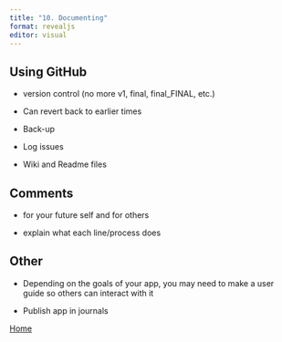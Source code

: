 ```yaml
---
title: "10. Documenting"
format: revealjs
editor: visual
---
```


## Using GitHub

::: incremental
-   version control (no more v1, final, final_FINAL, etc.)

-   Can revert back to earlier times

-   Back-up

-   Log issues

-   Wiki and Readme files
:::

## Comments

::: incremental
-   for your future self and for others

-   explain what each line/process does
:::

## Other

::: incremental
-   Depending on the goals of your app, you may need to make a user guide so others can interact with it

-   Publish app in journals
:::

::: footer
[Home](https://leahcrowe.github.io/Shiny_SMM22_workshop/)
:::